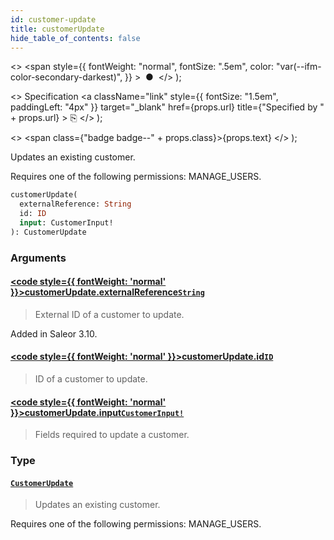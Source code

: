 ```yaml
---
id: customer-update
title: customerUpdate
hide_table_of_contents: false
---
```


  <>
    <span
      style={{
        fontWeight: "normal",
        fontSize: ".5em",
        color: "var(--ifm-color-secondary-darkest)",
      }}
    >
      &nbsp;●&nbsp;
    </span>
  </>
);

  <>
    Specification
    <a
      className="link"
      style={{ fontSize: "1.5em", paddingLeft: "4px" }}
      target="\_blank"
      href={props.url}
      title={"Specified by " + props.url}
    >
      ⎘
    </a>
  </>
);

  <>
    <span class={"badge badge--" + props.class}>{props.text}</span>
  </>
);

Updates an existing customer.

Requires one of the following permissions: MANAGE_USERS.

```graphql
customerUpdate(
  externalReference: String
  id: ID
  input: CustomerInput!
): CustomerUpdate
```

### Arguments

#### [<code style={{ fontWeight: 'normal' }}>customerUpdate.<b>externalReference</b></code>](#)<Bullet />[`String`](../../api-reference/scalars/string) <Badge class="secondary" text="scalar"/>

> External ID of a customer to update.

Added in Saleor 3.10.

>

#### [<code style={{ fontWeight: 'normal' }}>customerUpdate.<b>id</b></code>](#)<Bullet />[`ID`](../../api-reference/scalars/id) <Badge class="secondary" text="scalar"/>

> ID of a customer to update.

#### [<code style={{ fontWeight: 'normal' }}>customerUpdate.<b>input</b></code>](#)<Bullet />[`CustomerInput!`](../../api-reference/inputs/customer-input) <Badge class="secondary" text="non-null"/> <Badge class="secondary" text="input"/>

> Fields required to update a customer.

### Type

#### [`CustomerUpdate`](../../api-reference/objects/customer-update) <Badge class="secondary" text="object"/>

> Updates an existing customer.

Requires one of the following permissions: MANAGE_USERS.

>
